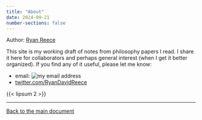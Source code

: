 ```yaml
---
title: "About"
date: 2024-09-21
number-sections: false
---
```


Author: [Ryan Reece](https://rreece.github.io/)

This site is my working draft of notes from philosophy papers I read.
I share it here for collaborators and perhaps general interest (when I get it better organized).
If you find any of it useful, please let me know:

-   email: ![my email address](img/my-email.png)
-   [twitter.com/RyanDavidReece](https://twitter.com/RyanDavidReece)

{{< lipsum 2 >}}


-------------


[Back to the main document](./)


